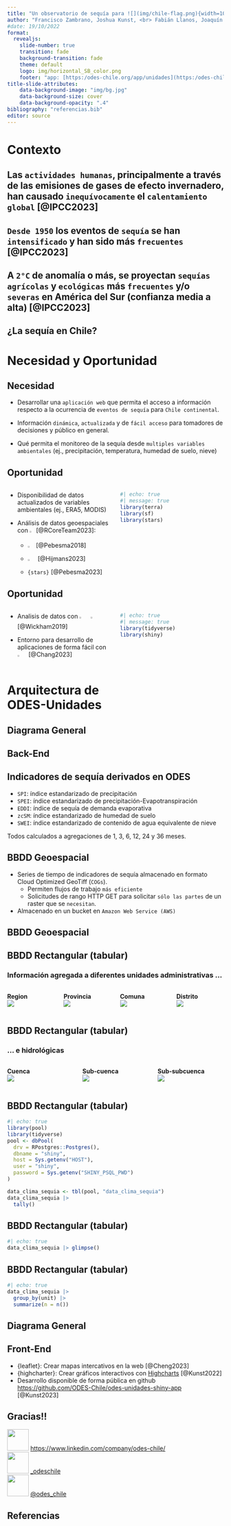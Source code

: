 ```yaml
---
title: "Un observatorio de sequía para ![](img/chile-flag.png){width=10%} desarrollado con <br> ![](img/Rlogo.png){width=15%} {{< fa plus color='blue' >}}![](img/Shiny-logo.png){width=10%}"
author: "Francisco Zambrano, Joshua Kunst, <br> Fabián Llanos, Joaquín Riquelme"
#date: 19/10/2022
format: 
  revealjs:
    slide-number: true
    transition: fade
    background-transition: fade
    theme: default
    logo: img/horizontal_SB_color.png
    footer: "app: [https:/odes-chile.org/app/unidades](https:/odes-chile.org/app/unidades) <br> slides: [https://fseq210022.github.io/slides_latinR2023/](https://fseq210022.github.io/slides_latinR2023/)"
title-slide-attributes:
    data-background-image: "img/bg.jpg"
    data-background-size: cover
    data-background-opacity: ".4"
bibliography: "referencias.bib"
editor: source
---
```


# Contexto {background-color='lightblue'}

## Las `actividades humanas`, principalmente a través de las emisiones de gases de efecto invernadero, han causado `inequívocamente` el `calentamiento global` [@IPCC2023] {.center background-color="orange"}

## `Desde 1950` los eventos de `sequía` se han `intensificado` y han sido más `frecuentes` [@IPCC2023] {.center background-color="ocean"}

## A `2°C` de anomalía o más, se proyectan `sequías` `agrícolas` y `ecológicas` más `frecuentes` y/o `severas` en América del Sur (confianza media a alta) [@IPCC2023] {.center background-color="lightblue"}

## ¿La sequía en Chile? {.center}

## {background-image='img/fig_spei24_macrozonas.png' background-size='contain'}

# Necesidad y Oportunidad {background-color='grey'}

## Necesidad 

* Desarrollar una `aplicación web` que permita el acceso a información respecto a la ocurrencia de `eventos de sequía` para `Chile continental`.

* Información `dinámica`, `actualizada` y de `fácil acceso` para tomadores de decisiones y público en general.

* Qué permita el monitoreo de la sequía desde `multiples variables ambientales` (ej., precipitación, temperatura, humedad de suelo, nieve)

## Oportunidad {.smaller}

::: {.columns}
::: {.column width=50%}
* Disponibilidad de datos actualizados de variables ambientales (ej., ERA5, MODIS)

* Análisis de datos geoespaciales con ![](img/Rlogo.png){width=5%} [@RCoreTeam2023]:
  * ![](img/sf-logo.gif){width=10%}[@Pebesma2018]
  * ![](img/logo-terra.png){width=10%} [@Hijmans2023] 
  * `{stars}` [@Pebesma2023]
  
:::
::: {.column width=50%}
```r
#| echo: true
#| message: true
library(terra)
library(sf)
library(stars)
```
:::
:::

## Oportunidad {.smaller}

::: {.columns}
::: {.column width=50%}
* Analisis de datos con ![](img/Rlogo.png){width=10%} ![](img/hex-tidyverse.png){width=10%} [@Wickham2019]

* Entorno para desarrollo de aplicaciones de forma fácil con ![](img/Shiny-logo.png){width=10%} [@Chang2023]

:::
::: {.column width=50%}
```r
#| echo: true
#| message: true
library(tidyverse)
library(shiny)
```
:::
:::

## {background-image='img/ODES_Logo_animacion.gif' background-size='contain'}

## {background-image='img/odes_plataformas.png' background-size='contain'}

# Arquitectura de <br> ODES-Unidades {background-color='orange'}

## Diagrama General {background-image='img/diagrama-general-odes_unidades.jpg' background-size='contain'}

## Back-End {background-image='img/back-end_odes.jpg' background-size='contain'}

## Indicadores de sequía derivados en ODES {.smaller}

-   `SPI`: índice estandarizado de precipitación
-   `SPEI`: índice estandarizado de precipitación-Evapotranspiración
-   `EDDI`: índice de sequía de demanda evaporativa
-   `zcSM`: índice estandarizado de humedad de suelo
-   `SWEI`: índice estandarizado de contenido de agua equivalente de nieve

Todos calculados a agregaciones de 1, 3, 6, 12, 24 y 36 meses.

## BBDD Geoespacial

* Series de tiempo de indicadores de sequía almacenado en formato Cloud Optimized GeoTiff (`COGs`).
  * Permiten flujos de trabajo `más eficiente`
  * Solicitudes de rango HTTP GET para solicitar `sólo las partes` de un raster que se `necesitan`.

* Almacenado en un bucket en `Amazon Web Service (AWS)`

## BBDD Geoespacial {background-image='img/aws_bucket.png' background-size='contain'}

## BBDD Rectangular (tabular) {.smaller}

### Información agregada a diferentes unidades administrativas ...

::: columns
::: {.column width="25%"}
**Region**\
![](img/spei24_region.png)
:::

::: {.column width="25%"}
**Provincia**\
![](img/spei24_provincia.png)
:::

::: {.column width="25%"}
**Comuna**\
![](img/spei24_comuna.png)
:::

::: {.column width="25%"}
**Distrito**\
![](img/spei24_distrito.png)
:::
:::

## BBDD Rectangular (tabular) {.smaller}

### ... e hidrológicas

::: columns
::: {.column width="33%"}
**Cuenca**\
![](img/spei24_cuenca.png)
:::

::: {.column width="33%"}
**Sub-cuenca**\
![](img/spei24_provincia.png)
:::

::: {.column width="33%"}
**Sub-subcuenca**\
![](img/spei24_comuna.png)
:::
:::

## BBDD Rectangular (tabular) {.smaller}

```r
#| echo: true
library(pool)
library(tidyverse)
pool <- dbPool(
  drv = RPostgres::Postgres(),
  dbname = "shiny",
  host = Sys.getenv("HOST"),
  user = "shiny",
  password = Sys.getenv("SHINY_PSQL_PWD")
)

data_clima_sequia <- tbl(pool, "data_clima_sequia")
data_clima_sequia |> 
  tally()
```

## BBDD Rectangular (tabular) {.smaller}

```r
#| echo: true
data_clima_sequia |> glimpse()
```

## BBDD Rectangular (tabular) {.smaller}

```r
#| echo: true
data_clima_sequia |>
  group_by(unit) |> 
  summarize(n = n())
```

## Diagrama General {background-image='img/diagrama-general-odes_unidades.jpg' background-size='contain'}


## Front-End

* {leaflet}: Crear mapas intercativos en la web [@Cheng2023]
* {highcharter}: Crear gráficos interactivos con [Highcharts](https://www.highcharts.com/) [@Kunst2022]
* Desarrollo disponible de forma pública en github [https://github.com/ODES-Chile/odes-unidades-shiny-app](https://github.com/ODES-Chile/odes-unidades-shiny-app) [@Kunst2023]

## {background-image='img/odes_unidades_view1.png' background-size='contain'}

## Gracias!! {.center}

![](https://cdn2.iconfinder.com/data/icons/social-media-2285/512/1_Linkedin_unofficial_colored_svg-512.png){width="50"} <https://www.linkedin.com/company/odes-chile/>\
![](https://cdn2.iconfinder.com/data/icons/social-media-2285/512/1_Instagram_colored_svg_1-512.png){width="50"} [\_odeschile](https://instagram.com/_odeschile)\
![](https://cdn2.iconfinder.com/data/icons/social-media-2285/512/1_Twitter_colored_svg-512.png){width="50"} [\@odes_chile](https://twitter.com/odes_chile)

## Referencias
